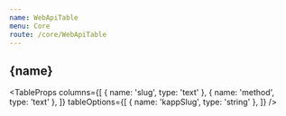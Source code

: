 ```yaml
---
name: WebApiTable
menu: Core
route: /core/WebApiTable
---
```



<h2>{name}</h2>

<TableProps
  columns={[
    { name: 'slug', type: 'text' },
    { name: 'method', type: 'text' },
  ]}
  tableOptions={[
    { name: 'kappSlug', type: 'string' },
  ]}
/>
